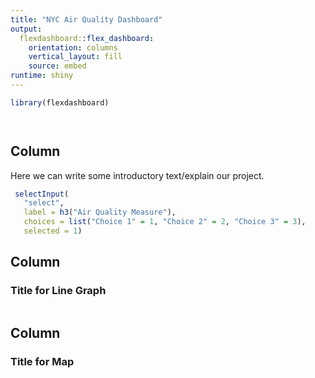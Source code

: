 ```yaml
---
title: "NYC Air Quality Dashboard"
output: 
  flexdashboard::flex_dashboard:
    orientation: columns
    vertical_layout: fill
    source: embed
runtime: shiny
---
```


```r
library(flexdashboard)
```

```r

```

```r

```


Column {.sidebar}
-----------------------------------------------------------------------

Here we can write some introductory text/explain our project.

```r
 selectInput(
   "select",
   label = h3("Air Quality Measure"),
   choices = list("Choice 1" = 1, "Choice 2" = 2, "Choice 3" = 3), 
   selected = 1)
```

Column {data-width=500}
-----------------------------------------------------------------------

### Title for Line Graph

```r

```

Column {data-width=500}
-----------------------------------------------------------------------

### Title for Map

```r

```
